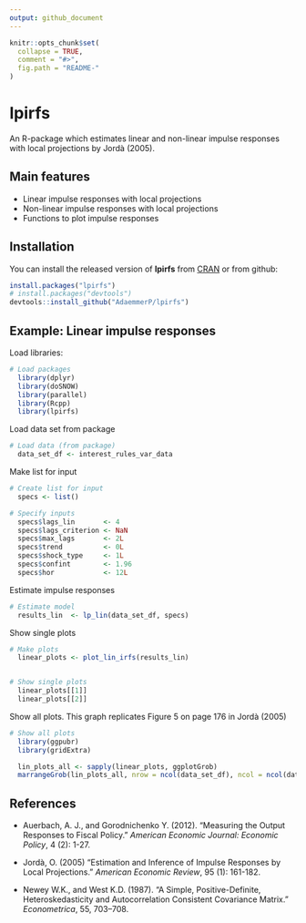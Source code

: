```yaml
---
output: github_document
---
```


<!-- README.md is generated from README.Rmd. Please edit that file -->

```r
knitr::opts_chunk$set(
  collapse = TRUE,
  comment = "#>",
  fig.path = "README-"
)
```

# lpirfs

An R-package which estimates linear and non-linear impulse responses
with local projections by Jordà (2005).

## Main features

- Linear impulse responses with local projections
- Non-linear impulse responses with local projections
- Functions to plot impulse responses

## Installation

You can install the released version of **lpirfs** from [CRAN](https://CRAN.R-project.org) 
or from github:

```r
install.packages("lpirfs")
# install.packages("devtools")
devtools::install_github("AdaemmerP/lpirfs")
```

## Example: Linear impulse responses
Load libraries:
```r
# Load packages
  library(dplyr)
  library(doSNOW)
  library(parallel)
  library(Rcpp)
  library(lpirfs)
```

Load data set from package 
```r
# Load data (from package)
  data_set_df <- interest_rules_var_data
```

Make list for input 
```r
# Create list for input
  specs <- list()

# Specify inputs
  specs$lags_lin       <- 4
  specs$lags_criterion <- NaN
  specs$max_lags       <- 2L
  specs$trend          <- 0L
  specs$shock_type     <- 1L
  specs$confint        <- 1.96
  specs$hor            <- 12L
```
Estimate impulse responses 
```r
# Estimate model 
  results_lin  <- lp_lin(data_set_df, specs)
```
Show single plots
```r
# Make plots
  linear_plots <- plot_lin_irfs(results_lin)


# Show single plots
  linear_plots[[1]]
  linear_plots[[2]]
```
Show all plots. This graph replicates Figure 5 on page 176 in Jordà (2005) 
```r
# Show all plots
  library(ggpubr)
  library(gridExtra)

  lin_plots_all <- sapply(linear_plots, ggplotGrob)
  marrangeGrob(lin_plots_all, nrow = ncol(data_set_df), ncol = ncol(data_set_df), top=NULL)
```

## References
* Auerbach, A. J., and Gorodnichenko Y. (2012). "Measuring the Output Responses to Fiscal Policy." *American Economic Journal: Economic Policy*, 4 (2):   1-27.

* Jordà, O. (2005) "Estimation and Inference of Impulse Responses by Local Projections." *American Economic Review*, 95 (1): 161-182.

* Newey W.K., and West K.D. (1987). “A Simple, Positive-Definite, Heteroskedasticity and Autocorrelation Consistent Covariance Matrix.” *Econometrica*, 55, 703–708.
